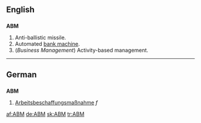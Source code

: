 ==English==

==={{initialism}}===
'''ABM'''

# Anti-ballistic missile.
# Automated [[bank machine]].
# (''Business Management'')  Activity-based management.

----

==German==

==={{abbreviation}}===
'''ABM'''

# [[Arbeitsbeschaffungsmaßnahme]] ''f''

[[af:ABM]]
[[de:ABM]]
[[sk:ABM]]
[[tr:ABM]]